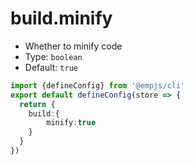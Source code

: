 # build.minify
+ Whether to minify code
+ Type: `boolean`
+ Default: `true`

```ts title="emp-config.js"
import {defineConfig} from '@empjs/cli'
export default defineConfig(store => {
  return {
    build:{
        minify:true
    }
  }
})
```